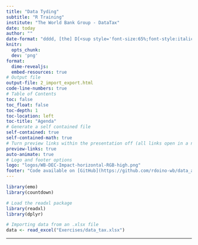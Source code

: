```yaml
---
title: "Data Tyding"
subtitle: "R Training"
institute: "The World Bank Group - DataTax"
date: today
author: ""
date-format: "dddd, [the] D[<sup style='font-size:65%;font-style:italic;'>th</sup>] [of] MMMM, YYYY"
knitr:
  opts_chunk:
  dev: 'png'
format:
  dime-revealjs:
  embed-resources: true
# Output file
output-file: 2_import_export.html
code-line-numbers: true
# Table of Contents
toc: false
toc_float: false
toc-depth: 1
toc-location: left
toc-title: "Agenda"
# Generate a self contained file
self-contained: true
self-contained-math: true
# Turn preview links within the presentation off (all links open in a new tab)
preview-links: true
auto-animate: true
# Logo and footer options
logo: "logos/WB-DEC-Impact-horizontal-RGB-high.png"
footer: "Code available on [GitHub](https://github.com/rdoino-wb/data_analysis_DataTable)."
---
```


```r

library(emo)
library(countdown)

# Load the readxl package
library(readxl)
library(dplyr)

# Importing data from an .xlsx file
data <- read_excel("Exercises/data_tax.xlsx")

```

------------------------------------------------------------------------

